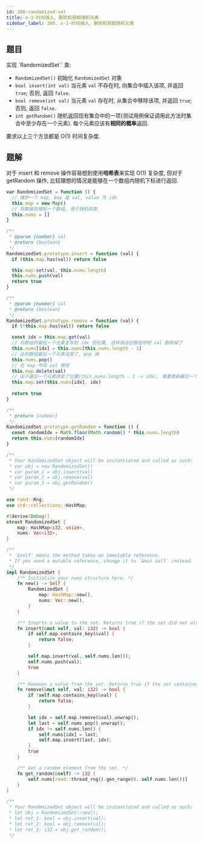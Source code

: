 ```yaml
---
id: 380-randomized-set
title: o-1-时间插入、删除和获取随机元素
sidebar_label: 380. o-1-时间插入、删除和获取随机元素
---
```


## 题目

实现 `RandomizedSet`` 类:

- `RandomizedSet()` 初始化 `RandomizedSet` 对象
- `bool insert(int val)` 当元素 `val` 不存在时, 向集合中插入该项, 并返回 `true`; 否则, 返回 `false`.
- `bool remove(int val)` 当元素 `val` 存在时, 从集合中移除该项, 并返回 `true`; 否则, 返回 `false`.
- `int getRandom()` 随机返回现有集合中的一项(测试用例保证调用此方法时集合中至少存在一个元素). 每个元素应该有**相同的概率**返回.

要求以上三个方法都是 O(1) 时间复杂度.

## 题解

对于 insert 和 remove 操作容易想到使用**哈希表**来实现 O(1) 复杂度, 但对于 getRandom 操作, 比较理想的情况是能够在一个数组内随机下标进行返回.



<Tabs>
  <TabItem value="JavaScript" label="JavaScript" default>

```ts
var RandomizedSet = function () {
  // 维护一个 map, key 是 val, value 为 idx
  this.map = new Map()
  // 将数据存储到一个数组, 便于随机获取.
  this.nums = []
}

/**
 * @param {number} val
 * @return {boolean}
 */
RandomizedSet.prototype.insert = function (val) {
  if (this.map.has(val)) return false

  this.map.set(val, this.nums.length)
  this.nums.push(val)
  return true
}

/**
 * @param {number} val
 * @return {boolean}
 */
RandomizedSet.prototype.remove = function (val) {
  if (!this.map.has(val)) return false

  const idx = this.map.get(val)
  // 将数组的最后一个元素复写到 idx 的位置, 这样保证在数组中把 val 删除掉了
  this.nums[idx] = this.nums[this.nums.length - 1]
  // 此时数组最后一个元素没用了, pop 掉
  this.nums.pop()
  // 在 map 中将 val 移除
  this.map.delete(val)
  // 由于最后一个元素改变了位置(this.nums.length - 1 -> idx), 需要更新最后一个元素在 map 中的 value
  this.map.set(this.nums[idx], idx)
  
  return true
}

/**
 * @return {number}
 */
RandomizedSet.prototype.getRandom = function () {
  const randomIdx = Math.floor(Math.random() * this.nums.length)
  return this.nums[randomIdx]
}

/**
 * Your RandomizedSet object will be instantiated and called as such:
 * var obj = new RandomizedSet()
 * var param_1 = obj.insert(val)
 * var param_2 = obj.remove(val)
 * var param_3 = obj.getRandom()
 */
```

</TabItem>
<TabItem value="Rust" label="Rust">

```rust
use rand::Rng;
use std::collections::HashMap;

#[derive(Debug)]
struct RandomizedSet {
    map: HashMap<i32, usize>,
    nums: Vec<i32>,
}

/**
 * `&self` means the method takes an immutable reference.
 * If you need a mutable reference, change it to `&mut self` instead.
 */
impl RandomizedSet {
    /** Initialize your nums structure here. */
    fn new() -> Self {
        RandomizedSet {
            map: HashMap::new(),
            nums: Vec::new(),
        }
    }

    /** Inserts a value to the set. Returns true if the set did not already contain the specified element. */
    fn insert(&mut self, val: i32) -> bool {
        if self.map.contains_key(&val) {
            return false;
        }

        self.map.insert(val, self.nums.len());
        self.nums.push(val);
        true
    }

    /** Removes a value from the set. Returns true if the set contained the specified element. */
    fn remove(&mut self, val: i32) -> bool {
        if !self.map.contains_key(&val) {
            return false;
        }

        let idx = self.map.remove(&val).unwrap();
        let last = self.nums.pop().unwrap();
        if idx != self.nums.len() {
            self.nums[idx] = last;
            self.map.insert(last, idx);
        }
        true
    }

    /** Get a random element from the set. */
    fn get_random(&self) -> i32 {
        self.nums[rand::thread_rng().gen_range(0..self.nums.len())]
    }
}

/**
 * Your RandomizedSet object will be instantiated and called as such:
 * let obj = RandomizedSet::new();
 * let ret_1: bool = obj.insert(val);
 * let ret_2: bool = obj.remove(val);
 * let ret_3: i32 = obj.get_random();
 */
```

</TabItem>
</Tabs>
